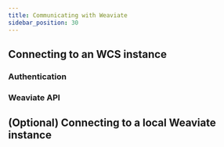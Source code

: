 ```yaml
---
title: Communicating with Weaviate
sidebar_position: 30
---
```


## Connecting to an WCS instance

### Authentication

### Weaviate API 

## (Optional) Connecting to a local Weaviate instance
